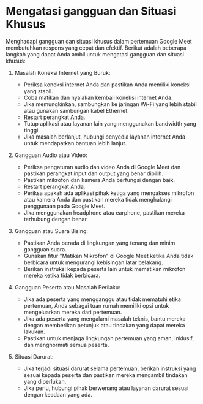 # Mengatasi gangguan dan Situasi Khusus

Menghadapi gangguan dan situasi khusus dalam pertemuan Google Meet membutuhkan respons yang cepat dan efektif. Berikut adalah beberapa langkah yang dapat Anda ambil untuk mengatasi gangguan dan situasi khusus:

1. Masalah Koneksi Internet yang Buruk:
   - Periksa koneksi internet Anda dan pastikan Anda memiliki koneksi yang stabil.
   - Coba matikan dan nyalakan kembali koneksi internet Anda.
   - Jika memungkinkan, sambungkan ke jaringan Wi-Fi yang lebih stabil atau gunakan sambungan kabel Ethernet.
   - Restart perangkat Anda.
   - Tutup aplikasi atau layanan lain yang menggunakan bandwidth yang tinggi.
   - Jika masalah berlanjut, hubungi penyedia layanan internet Anda untuk mendapatkan bantuan lebih lanjut.

2. Gangguan Audio atau Video:
   - Periksa pengaturan audio dan video Anda di Google Meet dan pastikan perangkat input dan output yang benar dipilih.
   - Pastikan mikrofon dan kamera Anda berfungsi dengan baik.
   - Restart perangkat Anda.
   - Periksa apakah ada aplikasi pihak ketiga yang mengakses mikrofon atau kamera Anda dan pastikan mereka tidak menghalangi penggunaan pada Google Meet.
   - Jika menggunakan headphone atau earphone, pastikan mereka terhubung dengan benar.

3. Gangguan atau Suara Bising:
   - Pastikan Anda berada di lingkungan yang tenang dan minim gangguan suara.
   - Gunakan fitur "Matikan Mikrofon" di Google Meet ketika Anda tidak berbicara untuk mengurangi kebisingan latar belakang.
   - Berikan instruksi kepada peserta lain untuk mematikan mikrofon mereka ketika tidak berbicara.

4. Gangguan Peserta atau Masalah Perilaku:
   - Jika ada peserta yang mengganggu atau tidak mematuhi etika pertemuan, Anda sebagai tuan rumah memiliki opsi untuk mengeluarkan mereka dari pertemuan.
   - Jika ada peserta yang mengalami masalah teknis, bantu mereka dengan memberikan petunjuk atau tindakan yang dapat mereka lakukan.
   - Pastikan untuk menjaga lingkungan pertemuan yang aman, inklusif, dan menghormati semua peserta.

5. Situasi Darurat:
   - Jika terjadi situasi darurat selama pertemuan, berikan instruksi yang sesuai kepada peserta dan pastikan mereka mengambil tindakan yang diperlukan.
   - Jika perlu, hubungi pihak berwenang atau layanan darurat sesuai dengan keadaan yang ada.

